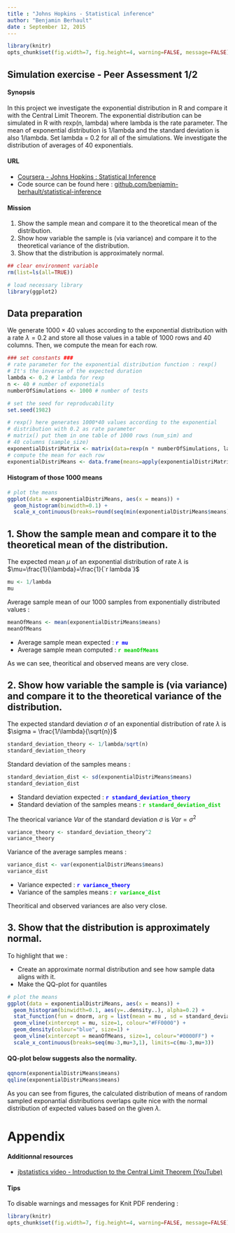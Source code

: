 ```yaml
---
title : "Johns Hopkins - Statistical inference"
author: "Benjamin Berhault"
date : September 12, 2015
---
```


```r
library(knitr)
opts_chunk$set(fig.width=7, fig.height=4, warning=FALSE, message=FALSE)
```
## Simulation exercise - Peer Assessment 1/2

#### Synopsis

In this project we investigate the exponential distribution in R and compare it with the Central Limit Theorem. The exponential distribution can be simulated in R with rexp(n, lambda) where lambda is the rate parameter. The mean of exponential distribution is 1/lambda and the standard deviation is also 1/lambda. Set lambda = 0.2 for all of the simulations. We investigate the distribution of averages of 40 exponentials. 

#### URL
* [Coursera - Johns Hopkins : Statistical Inference](https://class.coursera.org/statinference-032/)
* Code source can be found here : [github.com/benjamin-berhault/statistical-inference](https://github.com/benjamin-berhault/statistical-inference)

#### Mission
1. Show the sample mean and compare it to the theoretical mean of the distribution.
2. Show how variable the sample is (via variance) and compare it to the theoretical variance of the distribution.
3. Show that the distribution is approximately normal.

```r
## clear environment variable
rm(list=ls(all=TRUE))
```
```r
# load necessary library
library(ggplot2)
```
## Data preparation

We generate $1000\times40$ values according to the exponential distribution with a rate $\lambda=0.2$ and store all those values in a table of 1000 rows and 40 columns. Then, we compute the mean for each row.
```r
### set constants ###
# rate parameter for the exponential distribution function : rexp()
# It's the inverse of the expected duration
lambda <- 0.2 # lambda for rexp
n <- 40 # number of exponetials
numberOfSimulations <- 1000 # number of tests

# set the seed for reproducability
set.seed(1982)

# rexp() here generates 1000*40 values according to the exponential 
# distribution with 0.2 as rate parameter
# matrix() put them in one table of 1000 rows (num_sim) and 
# 40 columns (sample_size)
exponentialDistriMatrix <- matrix(data=rexp(n * numberOfSimulations, lambda), nrow=numberOfSimulations)
# compute the mean for each row
exponentialDistriMeans <- data.frame(means=apply(exponentialDistriMatrix, 1, mean))
```
#### Histogram of those 1000 means 

```r
# plot the means
ggplot(data = exponentialDistriMeans, aes(x = means)) + 
  geom_histogram(binwidth=0.1) +   
  scale_x_continuous(breaks=round(seq(min(exponentialDistriMeans$means), max(exponentialDistriMeans$means), by=1)))
```

## 1. Show the sample mean and compare it to the theoretical mean of the distribution.

The expected mean $\mu$ of an exponential distribution of rate $\lambda$ is $\mu=\frac{1}{\lambda}=\frac{1}{`r lambda`}$
```r
mu <- 1/lambda
mu
```

Average sample mean of our 1000 samples from exponentially distributed values :

```r
meanOfMeans <- mean(exponentialDistriMeans$means)
meanOfMeans
```
* Average sample mean expected : <font color="blue"><b>`r mu`</b></font>
* Average sample mean computed : <font color="#00CC00"><b>`r meanOfMeans`</b></font>

As we can see, theoritical and observed means are very close.

## 2. Show how variable the sample is (via variance) and compare it to the theoretical variance of the distribution.

The expected standard deviation $\sigma$ of an exponential distribution of rate $\lambda$ is $\sigma = \frac{1/\lambda}{\sqrt{n}}$ 
```r
standard_deviation_theory <- 1/lambda/sqrt(n)
standard_deviation_theory
```

Standard deviation of the samples means :
```r
standard_deviation_dist <- sd(exponentialDistriMeans$means)
standard_deviation_dist
```

* Standard deviation expected : <font color="blue"><b>`r standard_deviation_theory`</b></font>
* Standard deviation of the samples means : <font color="#00CC00"><b>`r standard_deviation_dist`</b></font>

The theorical variance $Var$ of the standard deviation $\sigma$ is $Var = \sigma^2$ 
```r
variance_theory <- standard_deviation_theory^2
variance_theory
```
Variance of the average samples means :

```r
variance_dist <- var(exponentialDistriMeans$means)
variance_dist
```

* Variance expected : <font color="blue"><b>`r variance_theory`</b></font>
* Variance of the samples means : <font color="#00CC00"><b>`r variance_dist`</b></font>


Theoritical and observed variances are also very close.

## 3. Show that the distribution is approximately normal.

To highlight that we :

* Create an approximate normal distribution and see how sample data aligns with it.
* Make the QQ-plot for quantiles

```r
# plot the means
ggplot(data = exponentialDistriMeans, aes(x = means)) + 
  geom_histogram(binwidth=0.1, aes(y=..density..), alpha=0.2) + 
  stat_function(fun = dnorm, arg = list(mean = mu , sd = standard_deviation_theory), colour = "red", size=1) + 
  geom_vline(xintercept = mu, size=1, colour="#FF0000") + 
  geom_density(colour="blue", size=1) +
  geom_vline(xintercept = meanOfMeans, size=1, colour="#0000FF") +  
  scale_x_continuous(breaks=seq(mu-3,mu+3,1), limits=c(mu-3,mu+3)) 
```

#### QQ-plot below suggests also the normality.

```r
qqnorm(exponentialDistriMeans$means)
qqline(exponentialDistriMeans$means)
```

As you can see from figures, the calculated distribution of means of random sampled exponantial distributions overlaps quite nice with the normal distribution of expected values based on the given $\lambda$.

# Appendix

#### Additionnal resources
* [jbstatistics video - Introduction to the Central Limit Theorem (YouTube)](https://www.youtube.com/watch?v=Pujol1yC1_A)

#### Tips
To disable warnings and messages for Knit PDF rendering :
```r
library(knitr)
opts_chunk$set(fig.width=7, fig.height=4, warning=FALSE, message=FALSE)
```
